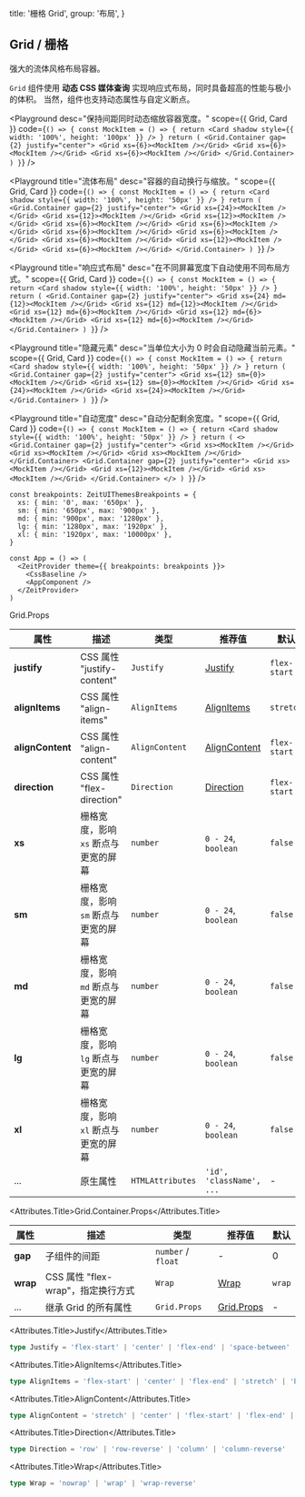 
  title: '栅格 Grid',
  group: '布局',
}

## Grid / 栅格

强大的流体风格布局容器。

`Grid` 组件使用 **动态 CSS 媒体查询** 实现响应式布局，同时具备超高的性能与极小的体积。
当然，组件也支持动态属性与自定义断点。

<Playground
  desc="保持间距同时动态缩放容器宽度。"
  scope={{ Grid, Card }}
  code={`
() => {
  const MockItem = () => {
    return <Card shadow style={{ width: '100%', height: '100px' }} />
  }
  return (
    <Grid.Container gap={2} justify="center">
      <Grid xs={6}><MockItem /></Grid>
      <Grid xs={6}><MockItem /></Grid>
      <Grid xs={6}><MockItem /></Grid>
    </Grid.Container>
  )
}
`} />

<Playground
  title="流体布局"
  desc="容器的自动换行与缩放。"
  scope={{ Grid, Card }}
  code={`
() => {
  const MockItem = () => {
    return <Card shadow style={{ width: '100%', height: '50px' }} />
  }
  return (
    <Grid.Container gap={2} justify="center">
      <Grid xs={24}><MockItem /></Grid>
      <Grid xs={12}><MockItem /></Grid>
      <Grid xs={12}><MockItem /></Grid>
      <Grid xs={6}><MockItem /></Grid>
      <Grid xs={6}><MockItem /></Grid>
      <Grid xs={6}><MockItem /></Grid>
      <Grid xs={6}><MockItem /></Grid>
      <Grid xs={6}><MockItem /></Grid>
      <Grid xs={12}><MockItem /></Grid>
      <Grid xs={6}><MockItem /></Grid>
    </Grid.Container>
  )
}
`} />

<Playground
  title="响应式布局"
  desc="在不同屏幕宽度下自动使用不同布局方式。"
  scope={{ Grid, Card }}
  code={`
() => {
  const MockItem = () => {
    return <Card shadow style={{ width: '100%', height: '50px' }} />
  }
  return (
    <Grid.Container gap={2} justify="center">
      <Grid xs={24} md={12}><MockItem /></Grid>
      <Grid xs={12} md={12}><MockItem /></Grid>
      <Grid xs={12} md={6}><MockItem /></Grid>
      <Grid xs={12} md={6}><MockItem /></Grid>
      <Grid xs={12} md={6}><MockItem /></Grid>
    </Grid.Container>
  )
}
`} />

<Playground
  title="隐藏元素"
  desc="当单位大小为 0 时会自动隐藏当前元素。"
  scope={{ Grid, Card }}
  code={`
() => {
  const MockItem = () => {
    return <Card shadow style={{ width: '100%', height: '50px' }} />
  }
  return (
    <Grid.Container gap={2} justify="center">
      <Grid xs={12} sm={0}><MockItem /></Grid>
      <Grid xs={12} sm={0}><MockItem /></Grid>
      <Grid xs={24}><MockItem /></Grid>
      <Grid xs={24}><MockItem /></Grid>
    </Grid.Container>
  )
}
`} />

<Playground
  title="自动宽度"
  desc="自动分配剩余宽度。"
  scope={{ Grid, Card }}
  code={`
() => {
  const MockItem = () => {
    return <Card shadow style={{ width: '100%', height: '50px' }} />
  }
  return (
    <>
      <Grid.Container gap={2} justify="center">
        <Grid xs><MockItem /></Grid>
        <Grid xs><MockItem /></Grid>
        <Grid xs><MockItem /></Grid>
      </Grid.Container>
      <Grid.Container gap={2} justify="center">
        <Grid xs><MockItem /></Grid>
        <Grid xs={12}><MockItem /></Grid>
        <Grid xs><MockItem /></Grid>
      </Grid.Container>
    </>
  )
}
`} />

<PlaygroundTitle title="定制断点" desc="您可以覆盖 `@zeit-ui/react` 组件库默认的断点值。" />

```tsx
const breakpoints: ZeitUIThemesBreakpoints = {
  xs: { min: '0', max: '650px' },
  sm: { min: '650px', max: '900px' },
  md: { min: '900px', max: '1280px' },
  lg: { min: '1280px', max: '1920px' },
  xl: { min: '1920px', max: '10000px' },
}

const App = () => (
  <ZeitProvider theme={{ breakpoints: breakpoints }}>
    <CssBaseline />
    <AppComponent />
  </ZeitProvider>
)
```

<Attributes edit="/pages/zh-cn/components/grid.mdx">
<Attributes.Title>Grid.Props</Attributes.Title>

| 属性 | 描述 | 类型 | 推荐值 | 默认
| ---------- | ---------- | ---- |  -------------- | ------ |
| **justify** | CSS 属性 "justify-content" | `Justify` | [Justify](#justify) | `flex-start` |
| **alignItems** | CSS 属性 "align-items" | `AlignItems` | [AlignItems](#alignitems) | `stretch` |
| **alignContent** | CSS 属性 "align-content" | `AlignContent` | [AlignContent](#aligncontent) | `flex-start` |
| **direction** | CSS 属性 "flex-direction" | `Direction` | [Direction](#direction) | `flex-start` |
| **xs** | 栅格宽度，影响 `xs` 断点与更宽的屏幕 | `number` | `0 - 24`, `boolean` | `false` |
| **sm** | 栅格宽度，影响 `sm` 断点与更宽的屏幕 | `number` | `0 - 24`, `boolean` | `false` |
| **md** | 栅格宽度，影响 `md` 断点与更宽的屏幕 | `number` | `0 - 24`, `boolean` | `false` |
| **lg** | 栅格宽度，影响 `lg` 断点与更宽的屏幕 | `number` | `0 - 24`, `boolean` | `false` |
| **xl** | 栅格宽度，影响 `xl` 断点与更宽的屏幕 | `number` | `0 - 24`, `boolean` | `false` |
| ... | 原生属性 | `HTMLAttributes` | `'id', 'className', ...` | - |


<Attributes.Title>Grid.Container.Props</Attributes.Title>

| 属性 | 描述 | 类型 | 推荐值 | 默认
| ---------- | ---------- | ---- |  -------------- | ------ |
| **gap** | 子组件的间距 | `number` / `float` | - | 0 |
| **wrap** | CSS 属性 "flex-wrap"，指定换行方式 | `Wrap` | [Wrap](#wrap) | `wrap` |
| ... | 继承 Grid 的所有属性 | `Grid.Props` | [Grid.Props](#grid.props) | - |

<Attributes.Title>Justify</Attributes.Title>

```ts
type Justify = 'flex-start' | 'center' | 'flex-end' | 'space-between' | 'space-around' | 'space-evenly'
```

<Attributes.Title>AlignItems</Attributes.Title>

```ts
type AlignItems = 'flex-start' | 'center' | 'flex-end' | 'stretch' | 'baseline'
```

<Attributes.Title>AlignContent</Attributes.Title>

```ts
type AlignContent = 'stretch' | 'center' | 'flex-start' | 'flex-end' | 'space-between' | 'space-around'
```

<Attributes.Title>Direction</Attributes.Title>

```ts
type Direction = 'row' | 'row-reverse' | 'column' | 'column-reverse'
```

<Attributes.Title>Wrap</Attributes.Title>

```ts
type Wrap = 'nowrap' | 'wrap' | 'wrap-reverse'
```

</Attributes>

